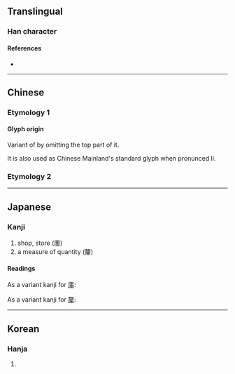 {{also|釐}}
{{character info/new}}
==Translingual==

===Han character===
{{Han char|rn=27|rad=厂|as=07|sn=9|four=71214|canj=MWG|ids=⿸厂里}}

====References====
* {{Han ref|kx=0161.230|dkj=02946|dj=0368.040|hdz=10072.030|uh=5398|ud=21400|bh=CDF9|bd=52729}}

----

==Chinese==

===Etymology 1===

====Glyph origin====
{{Han etym}}
Variant of {{l|zh|釐}} by omitting the top part of it.

It is also used as Chinese Mainland's standard glyph when pronunced lí.
{{zh-see|釐|sv|[[thousandth]] [[part]] of a [[tael]]; [[one]] [[hundredth]]}}

===Etymology 2===
{{zh-see|廛|v|[[plot]] [[allot]]ted to a [[household]]; [[store]]; [[shop]]}}

----

==Japanese==

===Kanji===
{{ja-kanji|grade=c|rs=厂07}}

# shop, store (廛)
# a measure of quantity (釐)

====Readings====
As a variant kanji for [[廛#Japanese|廛]]:
{{ja-readings
|goon=でん
|kanon=てん
|kun=みせ-
}}

As a variant kanji for [[釐#Japanese|釐]]:
{{ja-readings
|goon=り
|kanon=り
|kanyoon=りん
}}

----

==Korean==

===Hanja===
{{ko-hanja|hangeul=[[리]], [[전]]}}

# {{defn|lang=ko|sort=厂07}}
